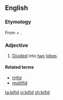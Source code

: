 ==English==

===Etymology===
From {{term|bi-}} + {{term|-fid}}.

===Adjective===
{{en-adj|-}}

# [[divided|Divided]] into [[two]] [[lobe]]s.

====Related terms====
*[[trifid]]
*[[multifid]]

[[ta:bifid]]
[[vi:bifid]]
[[zh:bifid]]